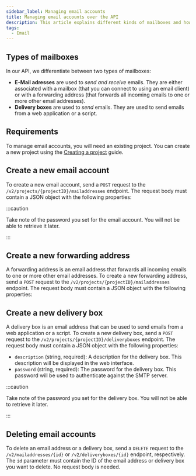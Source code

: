 ```yaml
---
sidebar_label: Managing email accounts
title: Managing email accounts over the API
description: This article explains different kinds of mailboxes and how to manage them via the API
tags:
  - Email
---
```



## Types of mailboxes

In our API, we differentiate between two types of mailboxes:

- **E-Mail adresses** are used to _send and receive_ emails. They are either associated with a mailbox (that you can connect to using an email client) or with a forwarding address (that forwards all incoming emails to one or more other email addresses).
- **Delivery boxes** are used to _send_ emails. They are used to send emails from a web application or a script.

## Requirements

To manage email accounts, you will need an existing project. You can create a new project using the [Creating a project](../create-project) guide.

## Create a new email account

To create a new email account, send a `POST` request to the `/v2/projects/{projectID}/mailaddresses` endpoint. The request body must contain a JSON object with the following properties:

<ApiSchema
  example
  pointer="#/components/schemas/de.mittwald.v1.mail.CreateMailAddress"
/>

:::caution

Take note of the password you set for the email account. You will not be able to retrieve it later.

:::

<OperationHint tag="Mail" operation="mail-mailaddress-create" />

## Create a new forwarding address

A forwarding address is an email address that forwards all incoming emails to one or more other email addresses. To create a new forwarding address, send a `POST` request to the `/v2/projects/{projectID}/mailaddresses` endpoint. The request body must contain a JSON object with the following properties:

<ApiSchema
  example
  pointer="#/components/schemas/de.mittwald.v1.mail.CreateForwardAddress"
/>

## Create a new delivery box

A delivery box is an email address that can be used to send emails from a web application or a script. To create a new delivery box, send a `POST` request to the `/v2/projects/{projectID}/deliveryboxes` endpoint. The request body must contain a JSON object with the following properties:

- `description` (string, required): A description for the delivery box. This description will be displayed in the web interface.
- `password` (string, required): The password for the delivery box. This password will be used to authenticate against the SMTP server.

:::caution

Take note of the password you set for the delivery box. You will not be able to retrieve it later.

:::

<OperationHint tag="Mail" operation="mail-deliverybox-create" />

## Deleting email accounts

To delete an email address or a delivery box, send a `DELETE` request to the `/v2/mailaddresses/{id}` or `/v2/deliveryboxes/{id}` endpoint, respectively. The `id` parameter must contain the ID of the email address or delivery box you want to delete. No request body is needed.
